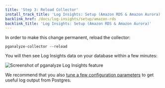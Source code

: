 ```yaml
---
title: 'Step 3: Reload Collector'
install_track_title: 'Log Insights: Setup (Amazon RDS & Amazon Aurora)'
backlink_href: /docs/log-insights/setup/amazon-rds
backlink_title: 'Log Insights: Setup (Amazon RDS & Amazon Aurora)'
---
```



In order to make this change permanent, reload the collector:

```
pganalyze-collector --reload
```

You will then see Log Insights data on your database within a few minutes:

<img src={imgLogInsightsScreenshot} alt='Screenshot of pganalyze Log Insights feature' />

We recommend that you also
[tune a few configuration parameters](https://pganalyze.com/docs/log-insights/setup/tuning-log-config-settings)
to get useful log output from Postgres.
